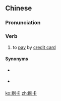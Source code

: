 ==Chinese==
{{zh-forms}}

===Pronunciation===
{{zh-pron
|m=shuākǎ
|c=caat3 kaat1
|h=pfs=sot-ká
|mn=xm,zz:sóa-khá/qz:soa-khah
|cat=v
}}

===Verb===
{{zh-verb}}

# {{lb|zh|slang}} to [[pay]] by [[credit card]]

====Synonyms====
* {{qualifier|Cantonese}} {{zh-l|轆卡|luk1 kaat1}}
* {{qualifier|Southern Sixian}} {{zh-l|鑪卡|lu-ká}}

[[ko:刷卡]]
[[zh:刷卡]]